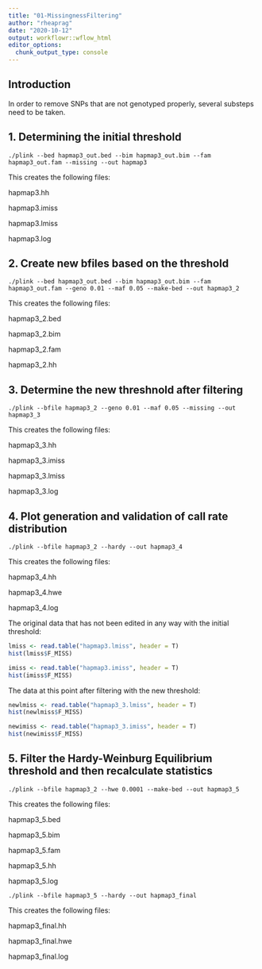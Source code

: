```yaml
---
title: "01-MissingnessFiltering"
author: "rheaprag"
date: "2020-10-12"
output: workflowr::wflow_html
editor_options:
  chunk_output_type: console
---
```


## Introduction

In order to remove SNPs that are not genotyped properly, several substeps need to be taken. 

## 1. Determining the initial threshold
```plink
./plink --bed hapmap3_out.bed --bim hapmap3_out.bim --fam hapmap3_out.fam --missing --out hapmap3
```
This creates the following files:

  hapmap3.hh

  hapmap3.imiss

  hapmap3.lmiss

  hapmap3.log

## 2. Create new bfiles based on the threshold
```plink
./plink --bed hapmap3_out.bed --bim hapmap3_out.bim --fam hapmap3_out.fam --geno 0.01 --maf 0.05 --make-bed --out hapmap3_2
```
This creates the following files:

  hapmap3_2.bed

  hapmap3_2.bim

  hapmap3_2.fam

  hapmap3_2.hh

## 3. Determine the new threshnold after filtering
```plink
./plink --bfile hapmap3_2 --geno 0.01 --maf 0.05 --missing --out hapmap3_3
```
This creates the following files:

  hapmap3_3.hh

  hapmap3_3.imiss

  hapmap3_3.lmiss

  hapmap3_3.log

## 4. Plot generation and validation of call rate distribution
```plink
./plink --bfile hapmap3_2 --hardy --out hapmap3_4
```
This creates the following files:

  hapmap3_4.hh

  hapmap3_4.hwe

  hapmap3_4.log

The original data that has not been edited in any way with the initial threshold:
```r
lmiss <- read.table("hapmap3.lmiss", header = T)
hist(lmiss$F_MISS)
```

```r
imiss <- read.table("hapmap3.imiss", header = T)
hist(imiss$F_MISS)
```

The data at this point after filtering with the new threshold:
```r
newlmiss <- read.table("hapmap3_3.lmiss", header = T)
hist(newlmiss$F_MISS)
```

```r
newimiss <- read.table("hapmap3_3.imiss", header = T)
hist(newimiss$F_MISS)
```

## 5. Filter the Hardy-Weinburg Equilibrium threshold and then recalculate statistics
```plink
./plink --bfile hapmap3_2 --hwe 0.0001 --make-bed --out hapmap3_5
```
This creates the following files:

  hapmap3_5.bed

  hapmap3_5.bim

  hapmap3_5.fam

  hapmap3_5.hh

  hapmap3_5.log

```plink
./plink --bfile hapmap3_5 --hardy --out hapmap3_final
```
This creates the following files:

  hapmap3_final.hh
  
  hapmap3_final.hwe
  
  hapmap3_final.log

